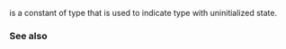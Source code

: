 {{cpp/title|n=experimental::|nullopt}}
{{cpp/experimental/optional/navbar}}
{{dcl begin}}
{{dcl header | experimental/optional}}
{{dcl | since=libfund_ts |1=
constexpr nullopt_t nullopt{/*unspecified*/};
}}
{{dcl end}}

{{tt|std::experimental::nullopt}} is a constant of type {{lc|std::experimental::nullopt_t}} that is used to indicate {{tt|optional}} type with uninitialized state. 

===See also===
{{dsc begin}}
{{dsc inc | cpp/experimental/optional/dsc nullopt_t}}
{{dsc end}}